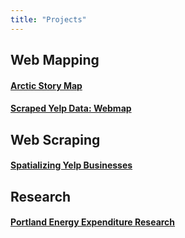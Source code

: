 ```yaml
---
title: "Projects"
---
```


## Web Mapping

#### [Arctic Story Map](http://pdxedu.maps.arcgis.com/apps/Cascade/index.html?appid=eced9a85fa9d40ffa1a73c12f694c49c)

#### [Scraped Yelp Data: Webmap](http://www.alectrusty.com/projects/nl.html)

## Web Scraping

#### [Spatializing Yelp Businesses](http://www.alectrusty.com/projects/yelpscrape.html)

## Research

#### [Portland Energy Expenditure Research](http://www.alectrusty.com/projects/expr.html)

